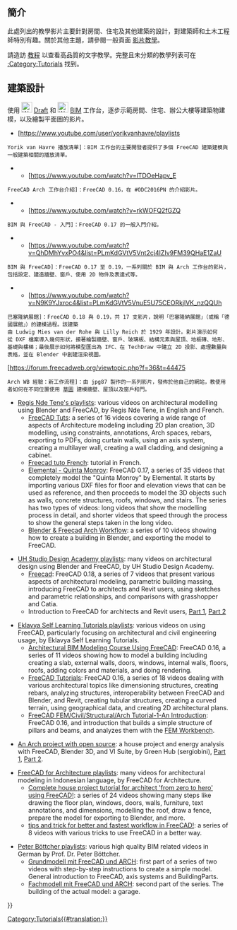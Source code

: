 <languages/>

{{非常重要的訊息|請注意教學中使用的 FreeCAD 版本。如果教學使用的是較舊版本的程式，整體建模流程通常仍可參考，但部分工具在新版中可能有所變動。請勿加入使用 0.16 或更早版本製作的影片，因為這些版本已被視為過時。}}

<span id="Introduction"></span>
== 簡介 ==

此處列出的教學影片主要針對房間、住宅及其他建築的設計，對建築師和土木工程師特別有趣。關於其他主題，請參閱一般頁面 [[video_tutorials|影片教學]]。

請造訪 [[tutorials|教程]] 以查看高品質的文字教學。完整且未分類的教學列表可在 [[:Category:Tutorials]] 找到。

<span id="Architectural_design"></span>
== 建築設計 ==

使用 [[Image:Workbench_Draft.svg|24px]] [[Draft_Workbench|Draft]] 和 [[Image:Workbench_BIM.svg|24px]] [[BIM_Workbench|BIM]] 工作台，逐步示範房間、住宅、辦公大樓等建築物建模，以及繪製平面圖的影片。

* [https://www.youtube.com/user/yorikvanhavre/playlists
 Yorik van Havre 播放清單]：BIM 工作台的主要開發者提供了多個 FreeCAD 建築建模與一般建築相關的播放清單。
** [https://www.youtube.com/watch?v=lTDOeHapv_E
 FreeCAD Arch 工作台介紹]：FreeCAD 0.16，在 #ODC2016PN 的介紹影片。
** [https://www.youtube.com/watch?v=rkWOFQ2fGZQ
 BIM 與 FreeCAD - 入門]：FreeCAD 0.17 的一般入門介紹。
** [https://www.youtube.com/watch?v=QhDMhYvxPO4&list=PLmKdGVtV5Vnt2cj4IZIv9FM39QHaE1ZaU
 BIM 與 FreeCAD]：FreeCAD 0.17 至 0.19，一系列關於 BIM 與 Arch 工作台的影片，包括設定、建造牆壁、窗戶、使用 2D 物件及表達式等。
** [https://www.youtube.com/watch?v=N9K9YJxroc4&list=PLmKdGVtV5VnuE5U75CEORkjlVK_nzQQUh
 巴塞隆納展館]：FreeCAD 0.18 與 0.19，共 17 支影片，說明「巴塞隆納展館」（或稱「德國展館」）的建模過程。該建築由 Ludwig Mies van der Rohe 與 Lilly Reich 於 1929 年設計。影片演示如何從 DXF 檔案導入幾何形狀，接著繪製牆壁、窗戶、玻璃板、結構元素與屋頂、地板磚、地形、基礎與樓梯；最後展示如何將模型匯出為 IFC、在 TechDraw 中建立 2D 投影、處理數量與表格，並在 Blender 中創建渲染視圖。

[https://forum.freecadweb.org/viewtopic.php?f=36&t=44475
 Arch WB 經驗：新工作流程]：由 jpg87 製作的一系列影片，發佈於他自己的網站，教使用者如何在不同位置使用 [[sketch|草圖]] 建模牆壁、屋頂以及窗戶和門。

* [https://www.youtube.com/user/RegisBBNT/playlists Regis Nde Tene's playlists]: various videos on architectural modelling using Blender and FreeCAD, by Regis Nde Tene, in English and French.
** [https://www.youtube.com/watch?v=dVY0nz1_vsc&list=PLDd21g-eSHwkkxVOfVmR8ObpPN5QbL7ye FreeCAD Tuts]: a series of 16 videos covering a wide range of aspects of Architecture modeling including 2D plan creation, 3D modelling, using constraints, annotations, Arch spaces, rebars, exporting to PDFs, doing curtain walls, using an axis system, creating a multilayer wall, creating a wall cladding, and designing a cabinet.
** [https://www.youtube.com/watch?v=f2hN1yw1Mmc&list=PLDd21g-eSHwm9RVdLGf_ONaRxtdeQJSV_ Freecad tuto French]: tutorial in French.
** [https://www.youtube.com/watch?v=eilLbM64-dc&list=PLDd21g-eSHwnAYyutuKhrPY51skaBhrVU Elemental - Quinta Monroy]: FreeCAD 0.17, a series of 35 videos that completely model the "Quinta Monroy" by Elemental. It starts by importing various DXF files for floor and elevation views that can be used as reference, and then proceeds to model the 3D objects such as walls, concrete structures, roofs, windows, and stairs. The series has two types of videos: long videos that show the modelling process in detail, and shorter videos that speed through the process to show the general steps taken in the long video.
** [https://www.youtube.com/watch?v=xOIdc6nTMT4&list=PLDd21g-eSHwn41rhRP-hidQhErgXoXZQ1 Blender & Freecad Arch Workflow]: a series of 10 videos showing how to create a building in Blender, and exporting the model to FreeCAD.

* [https://www.youtube.com/channel/UC4fyqGDhEQq_L4nzSpNMoUA/playlists UH Studio Design Academy playlists]: many videos on architectural design using Blender and FreeCAD, by UH Studio Design Academy.
** [https://www.youtube.com/watch?v=9EzxiwjKzTQ&list=PLJThqQUeIsPTw-SQeY595Kpz_xQeZxz4o Freecad]: FreeCAD 0.18, a series of 7 videos that present various aspects of architectural modeling, parametric building massing, introducing FreeCAD to architects and Revit users, using sketches and parametric relationships, and comparisons with grasshopper and Catia.
** Introduction to FreeCAD for architects and Revit users, [https://www.youtube.com/watch?v=tIqW79KsbdU&list=PLJThqQUeIsPTw-SQeY595Kpz_xQeZxz4o&index=6 Part 1], [https://www.youtube.com/watch?v=hcGeyXdBSs4&list=PLJThqQUeIsPTw-SQeY595Kpz_xQeZxz4o&index=2 Part 2]

* [https://www.youtube.com/user/cnirbhay/playlists Eklavya Self Learning Tutorials playlists]: various videos on using FreeCAD, particularly focusing on architectural and civil engineering usage, by Eklavya Self Learning Tutorials.
** [https://www.youtube.com/watch?v=TyhRc1z616E&list=PL1Fv0Kg44dc3oWoFMEBXT5xjvk9AsWnLW Architectural BIM Modeling Course Using FreeCAD]: FreeCAD 0.16, a series of 11 videos showing how to model a building including creating a slab, external walls, doors, windows, internal walls, floors, roofs, adding colors and materials, and doing rendering.
** [https://www.youtube.com/watch?v=wAJe1R5NDGw&list=PL1Fv0Kg44dc0rUv54ovSRMNyp-jtXlx0e FreeCAD Tutorials]: FreeCAD 0.16, a series of 18 videos dealing with various architectural topics like dimensioning structures, creating rebars, analyzing structures, interoperability between FreeCAD and Blender, and Revit, creating tubular structures, creating a curved terrain, using geographical data, and creating 2D architectural plans.
** [https://www.youtube.com/watch?v=wAJe1R5NDGw FreeCAD FEM/Civil/Structural/Arch Tutorial-1-An Introduction]: FreeCAD 0.16, and introduction that builds a simple structure of pillars and beams, and analyzes them with the [[FEM Workbench|FEM Workbench]].

* [https://www.youtube.com/watch?v=KaojKTwXMs8 An Arch project with open source]: a house project and energy analysis with FreeCAD, Blender 3D, and VI Suite, by Green Hub (sergiobini), [https://www.youtube.com/watch?v=KaojKTwXMs8 Part 1], [https://www.youtube.com/watch?v=m8bQFKL5bYQ Part 2].

* [https://www.youtube.com/channel/UCAqm-txbiSCehNJ2qq_pJeQ/playlists FreeCAD for Architecture playlists]: many videos for architectural modeling in Indonesian language, by FreeCAD for Architecture.
** [https://www.youtube.com/watch?v=RcX0-IArnzo&list=PLwA6cJhCSx1M8BGm9eZ_hZFvz48u8YCFl Complete house project tutorial for architect 'from zero to hero' using FreeCAD!]: a series of 24 videos showing many steps like drawing the floor plan, windows, doors, walls, furniture, text annotations, and dimensions, modelling the roof, draw a fence, prepare the model for exporting to Blender, and more.
** [https://www.youtube.com/watch?v=m_f7lr6AKNk&list=PLwA6cJhCSx1P1erikDHTa6C9t2CweQaz- tips and trick for better and fastest workflow in FreeCAD!]: a series of 8 videos with various tricks to use FreeCAD in a better way.

* [https://www.youtube.com/channel/UCJ-BL4wcOD1InrlbJsC02AQ/playlists Peter Böttcher playlists]: various high quality BIM related videos in German by Prof. Dr. Peter Böttcher.
** [https://www.youtube.com/watch?v=Qe-vXRtKql4&list=PLNv9lsSmVr-iDNhHqJ1u8aZUImYIc8bB8 Grundmodell mit FreeCAD und ARCH]: first part of a series of two videos with step-by-step instructions to create a simple model. General introduction to FreeCAD, axis systems and BuildingParts.
** [https://www.youtube.com/watch?v=iarSNPBKkfo&list=PLNv9lsSmVr-iDNhHqJ1u8aZUImYIc8bB8 Fachmodell mit FreeCAD und ARCH]: second part of the series. The building of the actual model: a garage.


[[Category:Tutorials{{#translation:}}]]
{{Userdocnavi{{#translation:}}}}